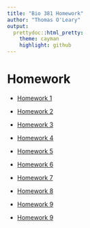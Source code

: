 ```yaml
---
title: "Bio 381 Homework"
author: "Thomas O'Leary"
output:
  prettydoc::html_pretty:
    theme: cayman
    highlight: github
---
```


# Homework

- [Homework 1](https://tsoleary.github.io/comp_bio/homework_1.html)

- [Homework 2](https://tsoleary.github.io/comp_bio/)

- [Homework 3](https://tsoleary.github.io/comp_bio/homework_3.html)

- [Homework 4](https://tsoleary.github.io/comp_bio/homework_4.html)

- [Homework 5](https://tsoleary.github.io/comp_bio/homework_5.html)

- [Homework 6](https://tsoleary.github.io/comp_bio/homework_6.html)

- [Homework 7](https://tsoleary.github.io/comp_bio/homework_7.html)

- [Homework 8](https://tsoleary.github.io/comp_bio/homework_8.html)

- [Homework 9](https://tsoleary.github.io/comp_bio/homework_9.html)

- [Homework 9](https://tsoleary.github.io/comp_bio/homework_10.html)
